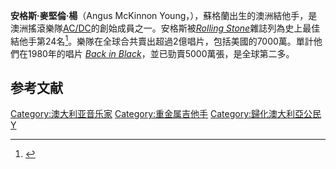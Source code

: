 {{Infobox musical artist <!-- See Wikipedia:WikiProject_Musicians -->
| name                = 安格斯楊<br>Angus Young
| image               = AngusYoung.JPG
| image_size          = 250
| caption             = 2008年在[[AC/DC|AC/DC]]乐队演出中
| alias               =
| birth_date          = {{birth date and age|df=yes|1955|3|31}}
| birth_place         = [[蘇格蘭|蘇格蘭]][[格拉斯哥|格拉斯哥]]<ref>{{cite web| url=http://www.imdb.com/name/nm0949264/bio| title=Biography for Angus Young| publisher=IMDB| date=| accessdate=2013-02-07| archive-date=2017-01-18| archive-url=https://web.archive.org/web/20170118103957/http://www.imdb.com/name/nm0949264/bio| dead-url=no}}</ref><ref>{{cite web |url=http://www.allaxess.com/biography-profile/angus-young |title=Biography – Angus Young |publisher=allaxess |date= |accessdate=2013-02-07 |deadurl=yes |archiveurl=https://web.archive.org/web/20130315054159/http://www.allaxess.com/biography-profile/angus-young |archivedate=2013-03-15 }}</ref>
| instrument          = 結他
| genre               = [[摇滚乐|摇滚乐]]，[[蓝调摇滚|蓝调摇滚]]，[[硬摇滚|硬摇滚]]
| occupation          = 音樂家、作曲家、監製
| years_active        = 1970年至今
| label               = [[EMI|EMI]]，[[Epic_Records|Epic]]，[[Atlantic_Records|Atlantic]]，[[Albert_Productions|Albert]]
| associated_acts     = [[AC/DC|AC/DC]]，[[Marcus_Hook_Roll_Band|Marcus Hook Roll Band]]
| website             = 
| notable_instruments = [[Gibson_SG|Gibson SG]]
| background          =  non_vocal_instrumentalist
}}

'''安格斯·麥堅倫·楊'''（Angus McKinnon Young，{{bd|1955年|3月31日}}），蘇格蘭出生的澳洲結他手，是澳洲搖滾樂隊[[AC/DC|AC/DC]]的創始成員之一。安格斯被''[[Rolling_Stone|Rolling Stone]]''雜誌列為史上最佳結他手第24名<ref>{{cite web |url=http://www.rollingstone.com/music/lists/100-greatest-guitarists-20111123/angus-young-20111122 |title=100 Greatest Guitarists: Angus Young |publisher=Rolling Stone |date= |accessdate=2012-05-07 |archive-date=2018-06-12 |archive-url=https://web.archive.org/web/20180612140831/https://www.rollingstone.com/music/lists/100-greatest-guitarists-20111123/angus-young-20111122 |dead-url=no }}</ref>。樂隊在全球合共賣出超過2億唱片，包括美國的7000萬。單計他們在1980年的唱片 ''[[Back_in_Black|Back in Black]]''，並已勁賣5000萬張，是全球第二多。

==参考文献==
{{reflist}}

{{摇滚名人堂2003届入选者}}
{{Authority control}}
{{DEFAULTSORT:Young}}
[[Category:澳大利亚音乐家|Category:澳大利亚音乐家]]
[[Category:重金属吉他手|Category:重金属吉他手]]
[[Category:歸化澳大利亞公民|Category:歸化澳大利亞公民]]
[[Category:搖滾名人堂入選者|Y]]
{{musician-stub}}
